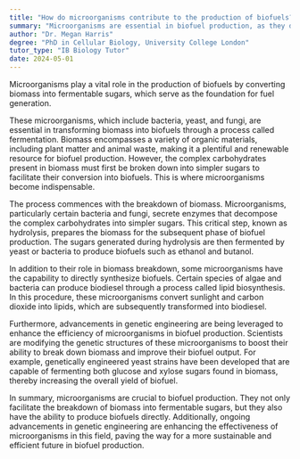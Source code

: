 ```yaml
---
title: "How do microorganisms contribute to the production of biofuels?"
summary: "Microorganisms are essential in biofuel production, as they decompose biomass into fermentable sugars, which are then used to generate fuel."
author: "Dr. Megan Harris"
degree: "PhD in Cellular Biology, University College London"
tutor_type: "IB Biology Tutor"
date: 2024-05-01
---
```


Microorganisms play a vital role in the production of biofuels by converting biomass into fermentable sugars, which serve as the foundation for fuel generation.

These microorganisms, which include bacteria, yeast, and fungi, are essential in transforming biomass into biofuels through a process called fermentation. Biomass encompasses a variety of organic materials, including plant matter and animal waste, making it a plentiful and renewable resource for biofuel production. However, the complex carbohydrates present in biomass must first be broken down into simpler sugars to facilitate their conversion into biofuels. This is where microorganisms become indispensable.

The process commences with the breakdown of biomass. Microorganisms, particularly certain bacteria and fungi, secrete enzymes that decompose the complex carbohydrates into simpler sugars. This critical step, known as hydrolysis, prepares the biomass for the subsequent phase of biofuel production. The sugars generated during hydrolysis are then fermented by yeast or bacteria to produce biofuels such as ethanol and butanol.

In addition to their role in biomass breakdown, some microorganisms have the capability to directly synthesize biofuels. Certain species of algae and bacteria can produce biodiesel through a process called lipid biosynthesis. In this procedure, these microorganisms convert sunlight and carbon dioxide into lipids, which are subsequently transformed into biodiesel.

Furthermore, advancements in genetic engineering are being leveraged to enhance the efficiency of microorganisms in biofuel production. Scientists are modifying the genetic structures of these microorganisms to boost their ability to break down biomass and improve their biofuel output. For example, genetically engineered yeast strains have been developed that are capable of fermenting both glucose and xylose sugars found in biomass, thereby increasing the overall yield of biofuel.

In summary, microorganisms are crucial to biofuel production. They not only facilitate the breakdown of biomass into fermentable sugars, but they also have the ability to produce biofuels directly. Additionally, ongoing advancements in genetic engineering are enhancing the effectiveness of microorganisms in this field, paving the way for a more sustainable and efficient future in biofuel production.
    